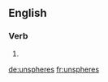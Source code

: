 ==English==

===Verb===
{{head|en|verb form}}

# {{en-third-person singular of|unsphere}}

[[de:unspheres]]
[[fr:unspheres]]